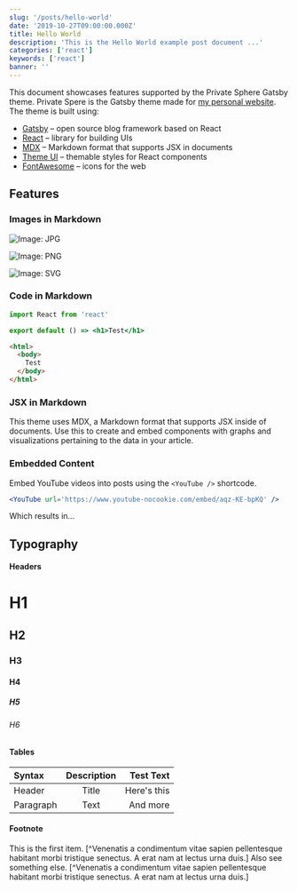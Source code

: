 ```yaml
---
slug: '/posts/hello-world'
date: '2019-10-27T09:00:00.000Z'
title: Hello World
description: 'This is the Hello World example post document ...'
categories: ['react']
keywords: ['react']
banner: ''
---
```



This document showcases features supported by the Private Sphere Gatsby theme. Private Spere is the Gatsby theme made for [my personal website](https://www.chrisvogt.me). The theme is built using:

- [Gatsby](https://www.gatsbyjs.org/) – open source blog framework based on React
- [React](https://reactjs.org/) – library for building UIs
- [MDX](https://mdxjs.com/) – Markdown format that supports JSX in documents
- [Theme UI](https://theme-ui.com/) – themable styles for React components
- [FontAwesome](https://fontawesome.com/) – icons for the web

## Features

### Images in Markdown

![Image: JPG](./dancing-with-louise.jpg 'JPG demonstration image')

![Image: PNG](./demonstration-image.png 'PNG demonstration image')

![Image: SVG](./airplane.svg 'SVG demonstration image')

### Code in Markdown

```jsx
import React from 'react'

export default () => <h1>Test</h1>
```

```html
<html>
  <body>
    Test
  </body>
</html>
```

### JSX in Markdown

This theme uses MDX, a Markdown format that supports JSX inside of documents. Use this to create and embed components with graphs and visualizations pertaining to the data in your article.

<HelloWorld />

### Embedded Content

Embed YouTube videos into posts using the `<YouTube />` shortcode.

```jsx
<YouTube url='https://www.youtube-nocookie.com/embed/aqz-KE-bpKQ' />
```

Which results in...

<YouTube url='https://www.youtube-nocookie.com/embed/aqz-KE-bpKQ' />

## Typography

#### Headers

# H1

## H2

### H3

#### H4

##### H5

###### H6

#### Tables

| Syntax    | Description |   Test Text |
| :-------- | :---------: | ----------: |
| Header    |    Title    | Here's this |
| Paragraph |    Text     |    And more |

#### Footnote

This is the first item. [^Venenatis a condimentum vitae sapien pellentesque habitant morbi tristique senectus. A erat nam at lectus urna duis.] Also see something else. [^Venenatis a condimentum vitae sapien pellentesque habitant morbi tristique senectus. A erat nam at lectus urna duis.]
